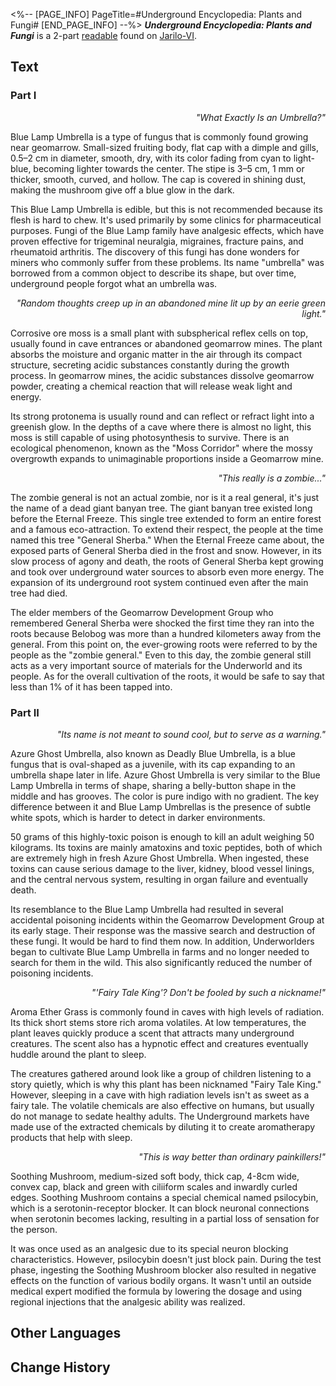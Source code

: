 <%-- [PAGE_INFO]
PageTitle=#Underground Encyclopedia: Plants and Fungi#
[END_PAGE_INFO] --%>
{{Readable Infobox
|id           = 035
|partIds      = 190143;190144
|title        = ''Underground Encyclopedia: Plants and Fungi''
|image        = Item Jarilo-VI Readable 2.png
|world        = Jarilo-VI
|parts        = 2
|author       = <!--to be added-->
|description  = The research report of plant ecology in the Underworld, which mentions that most plants are inedible and unpalatable. Several entries even come with cooking instructions.
|part1        = Part I
|source1      = {{cx|Source missing}}
|part2        = Part II
|source2      = {{cx|Source missing}}
|characters   = 
|factions     = 
}}
'''''Underground Encyclopedia: Plants and Fungi''''' is a 2-part [[readable]] found on [[Jarilo-VI]].
<!--
==Location==
{{Map Embed|<map name>|<marker id>}}
-->
==Text==
===Part I===
{{Size|+2|Blue Lamp Umbrella}}

<div align="right">''"What Exactly Is an Umbrella?"''</div>

Blue Lamp Umbrella is a type of fungus that is commonly found growing near geomarrow. Small-sized fruiting body, flat cap with a dimple and gills, 0.5–2 cm in diameter, smooth, dry, with its color fading from cyan to light-blue, becoming lighter towards the center. The stipe is 3–5 cm, 1 mm or thicker, smooth, curved, and hollow. The cap is covered in shining dust, making the mushroom give off a blue glow in the dark.

This Blue Lamp Umbrella is edible, but this is not recommended because its flesh is hard to chew. It's used primarily by some clinics for pharmaceutical purposes. Fungi of the Blue Lamp family have analgesic effects, which have proven effective for trigeminal neuralgia, migraines, fracture pains, and rheumatoid arthritis. The discovery of this fungi has done wonders for miners who commonly suffer from these problems. Its name "umbrella" was borrowed from a common object to describe its shape, but over time, underground people forgot what an umbrella was.


{{Size|+2|Corrosive Ore Moss}}

<div align="right">''"Random thoughts creep up in an abandoned mine lit up by an eerie green light."''</div>

Corrosive ore moss is a small plant with subspherical reflex cells on top, usually found in cave entrances or abandoned geomarrow mines. The plant absorbs the moisture and organic matter in the air through its compact structure, secreting acidic substances constantly during the growth process. In geomarrow mines, the acidic substances dissolve geomarrow powder, creating a chemical reaction that will release weak light and energy.

Its strong protonema is usually round and can reflect or refract light into a greenish glow. In the depths of a cave where there is almost no light, this moss is still capable of using photosynthesis to survive. There is an ecological phenomenon, known as the "Moss Corridor" where the mossy overgrowth expands to unimaginable proportions inside a Geomarrow mine.


{{Size|+2|Zombie General}}

<div align="right">''"This really is a zombie..."''</div>

The zombie general is not an actual zombie, nor is it a real general, it's just the name of a dead giant banyan tree. The giant banyan tree existed long before the Eternal Freeze. This single tree extended to form an entire forest and a famous eco-attraction. To extend their respect, the people at the time named this tree "General Sherba." When the Eternal Freeze came about, the exposed parts of General Sherba died in the frost and snow. However, in its slow process of agony and death, the roots of General Sherba kept growing and took over underground water sources to absorb even more energy. The expansion of its underground root system continued even after the main tree had died.

The elder members of the Geomarrow Development Group who remembered General Sherba were shocked the first time they ran into the roots because Belobog was more than a hundred kilometers away from the general. From this point on, the ever-growing roots were referred to by the people as the "zombie general." Even to this day, the zombie general still acts as a very important source of materials for the Underworld and its people. As for the overall cultivation of the roots, it would be safe to say that less than 1% of it has been tapped into.

===Part II===
{{Size|+2|Azure Ghost Umbrella}}

<div align="right">''"Its name is not meant to sound cool, but to serve as a warning."''</div>

Azure Ghost Umbrella, also known as Deadly Blue Umbrella, is a blue fungus that is oval-shaped as a juvenile, with its cap expanding to an umbrella shape later in life. Azure Ghost Umbrella is very similar to the Blue Lamp Umbrella in terms of shape, sharing a belly-button shape in the middle and has grooves. The color is pure indigo with no gradient. The key difference between it and Blue Lamp Umbrellas is the presence of subtle white spots, which is harder to detect in darker environments.

50 grams of this highly-toxic poison is enough to kill an adult weighing 50 kilograms. Its toxins are mainly amatoxins and toxic peptides, both of which are extremely high in fresh Azure Ghost Umbrella. When ingested, these toxins can cause serious damage to the liver, kidney, blood vessel linings, and the central nervous system, resulting in organ failure and eventually death.

Its resemblance to the Blue Lamp Umbrella had resulted in several accidental poisoning incidents within the Geomarrow Development Group at its early stage. Their response was the massive search and destruction of these fungi. It would be hard to find them now. In addition, Underworlders began to cultivate Blue Lamp Umbrella in farms and no longer needed to search for them in the wild. This also significantly reduced the number of poisoning incidents.

{{Size|+2|Aroma Ether Grass}}

<div align="right">''"'Fairy Tale King'? Don't be fooled by such a nickname!"''</div>

Aroma Ether Grass is commonly found in caves with high levels of radiation. Its thick short stems store rich aroma volatiles. At low temperatures, the plant leaves quickly produce a scent that attracts many underground creatures. The scent also has a hypnotic effect and creatures eventually huddle around the plant to sleep.

The creatures gathered around look like a group of children listening to a story quietly, which is why this plant has been nicknamed "Fairy Tale King." However, sleeping in a cave with high radiation levels isn't as sweet as a fairy tale. The volatile chemicals are also effective on humans, but usually do not manage to sedate healthy adults. The Underground markets have made use of the extracted chemicals by diluting it to create aromatherapy products that help with sleep.

{{Size|+2|Soothing Mushroom}}

<div align="right">''"This is way better than ordinary painkillers!"''</div>

Soothing Mushroom, medium-sized soft body, thick cap, 4-8cm wide, convex cap, black and green with ciliiform scales and inwardly curled edges. Soothing Mushroom contains a special chemical named psilocybin, which is a serotonin-receptor blocker. It can block neuronal connections when serotonin becomes lacking, resulting in a partial loss of sensation for the person.

It was once used as an analgesic due to its special neuron blocking characteristics. However, psilocybin doesn't just block pain. During the test phase, ingesting the Soothing Mushroom blocker also resulted in negative effects on the function of various bodily organs. It wasn't until an outside medical expert modified the formula by lowering the dosage and using regional injections that the analgesic ability was realized.

<!--
==Trivia==
* 
-->
==Other Languages==
{{Other Languages
|en   = ''Underground Encyclopedia: Plants and Fungi''
|zhs  = 《地底百科：植物和菌类》
|zht  = 《地底百科：植物和菌類》
|ja   = 『地下百科・植物と菌類』
|ko   = ≪지하 백과사전: 식물과 균류≫
|es   = Enciclopedia del Bajomundo: plantas y hongos
|fr   = ''Encyclopédie souterraine&nbsp;: plantes et champignons''
|ru   = Энциклопедия Подземья: Растения и грибы
|th   = "สารานุกรมเมืองด้านล่าง: พืชและเห็ด"
|vi   = "Bách Khoa Dưới Lòng Đất: Thực Vật Và Nấm"
|de   = „Enzyklopädie der Unterwelt: Pflanzen und Pilze“
|id   = "Ensiklopedia Bawah Tanah: Tumbuhan dan Jamur"
|pt   = "Enciclopédia Subterrânea: Plantas e Fungos"
}}

==Change History==
{{Change History|1.0}}